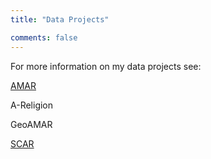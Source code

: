 ```yaml
---
title: "Data Projects"

comments: false
---
```


For more information on my data projects see:

[AMAR](https://github.com/jkbirnir/AMAR)

A-Religion

GeoAMAR

[SCAR](https://jkbirnir.github.io/SCAR/)

